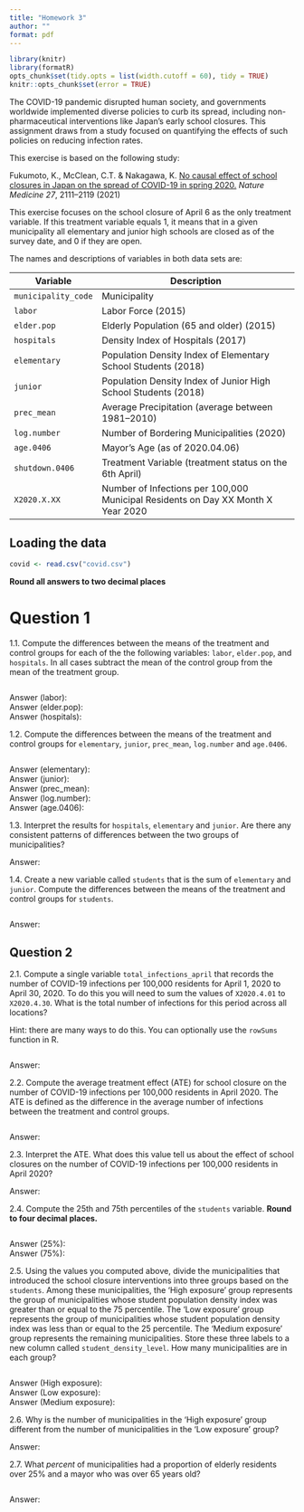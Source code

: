 ```yaml
---
title: "Homework 3"
author: ""
format: pdf
---
```


```r
library(knitr)
library(formatR)
opts_chunk$set(tidy.opts = list(width.cutoff = 60), tidy = TRUE)    
knitr::opts_chunk$set(error = TRUE)

```

The COVID-19 pandemic disrupted human society, and governments worldwide implemented diverse policies to curb its spread, including non-pharmaceutical interventions like Japan's early school closures. This assignment draws from a study focused on quantifying the effects of such policies on reducing infection rates.

This exercise is based on the following study: 

Fukumoto, K., McClean, C.T. & Nakagawa, K. [No causal effect of school closures in Japan on the spread of COVID-19 in spring 2020.](https://doi.org/10.1038/s41591-021-01571-8) *Nature Medicine 27*, 2111–2119 (2021)

This exercise focuses on the school closure of April 6 as the only treatment variable.  If this treatment variable equals 1, it means that in a given municipality all elementary and junior high schools are closed as of the survey date, and 0 if they are open.

The names and descriptions of variables in both data sets are:

| Variable            | Description                                                                      |
|---------------------|----------------------------------------------------------------------------------|
| `municipality_code` | Municipality                                                                     |
| `labor`             | Labor Force (2015)                                                               |
| `elder.pop`         | Elderly Population (65 and older) (2015)                                         |
| `hospitals`         | Density Index of Hospitals (2017)                                                |
| `elementary`        | Population Density Index of Elementary School Students (2018)                    |
| `junior`            | Population Density Index of Junior High School Students (2018)                   |
| `prec_mean`         | Average Precipitation (average between 1981–2010)                                |
| `log.number`        | Number of Bordering Municipalities (2020)                                        |
| `age.0406`          | Mayor's Age (as of 2020.04.06)                                                   |
| `shutdown.0406`     | Treatment Variable (treatment status on the 6th April)                           |
| `X2020.X.XX`        | Number of Infections per 100,000 Municipal Residents on Day XX Month X Year 2020 |

## Loading the data

```r
covid <- read.csv("covid.csv")
```

**Round all answers to two decimal places**

# Question 1

1.1. Compute the differences between the means of the treatment and control groups for each of the the following variables: `labor`, `elder.pop`, and `hospitals`.  In all cases subtract the mean of the control group from the mean of the treatment group.

```r

```

Answer (labor):   
Answer (elder.pop):  
Answer (hospitals):  

1.2. Compute the differences between the means of the treatment and control groups for `elementary`, `junior`, `prec_mean`, `log.number` and `age.0406`.

```r

```
Answer (elementary):    
Answer (junior):    
Answer (prec_mean):   
Answer (log.number):  
Answer (age.0406): 

1.3. Interpret the results for `hospitals`, `elementary` and `junior`. Are there any consistent patterns of differences between the two groups of municipalities? 

Answer: 

1.4. Create a new variable called `students` that is the sum of `elementary` and `junior`. Compute the differences between the means of the treatment and control groups for `students`. 

```r

```
Answer: 

## Question 2

2.1. Compute a single variable `total_infections_april` that records the number of COVID-19 infections per 100,000 residents for April 1, 2020 to April 30, 2020. To do this you will need to sum the values of `X2020.4.01` to `X2020.4.30`.  What is the total number of infections for this period across all locations?

Hint: there are many ways to do this.  You can optionally use the `rowSums` function in R.

```r

```
Answer:

2.2. Compute the average treatment effect (ATE) for school closure on the number of COVID-19 infections per 100,000 residents in April 2020. The ATE is defined as the difference in the average number of infections between the treatment and control groups. 

```r

```
Answer: 

2.3. Interpret the ATE. What does this value tell us about the effect of school closures on the number of COVID-19 infections per 100,000 residents in April 2020?

Answer: 

2.4. Compute the 25th and 75th percentiles of the `students` variable. **Round to four decimal places.**

```r

```
Answer (25%):   
Answer (75%):   

2.5. Using the values you computed above, divide the municipalities that introduced the school closure interventions into three groups based on the `students`. Among these municipalities, the 'High exposure' group represents the group of municipalities whose student population density index was greater than or equal to the 75 percentile. The 'Low exposure' group represents the group of municipalities whose student population density index was less than or equal to the 25 percentile. The 'Medium exposure' group represents the remaining municipalities.  Store these three labels to a new column called `student_density_level`. How many municipalities are in each group?

```r

```

Answer (High exposure):  
Answer (Low exposure):   
Answer (Medium exposure):   

2.6. Why is the number of municipalities in the 'High exposure' group different from the number of municipalities in the 'Low exposure' group?

Answer: 

2.7. What *percent* of municipalities had a proportion of elderly residents over 25% and a mayor who was over 65 years old?

```r

```
Answer: 
